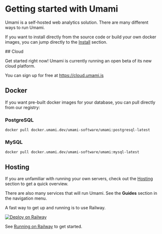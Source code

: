 
# Getting started with Umami

Umami is a self-hosted web analytics solution. There are many different ways to run Umami.

If you want to install directly from the source code or build your own docker images, you can jump directly to the [Install](/docs/install) section.

<div style={{padding:30,margin: '30px 0',borderRadius:8,background:'#e8f6ff'}}>
  ## Cloud

Get started right now! Umami is currently running an open beta of its new cloud platform.

You can sign up for free at <a href="https://cloud.umami.is">https://cloud.umami.is</a>

</div>

## Docker

If you want pre-built docker images for your database, you can pull directly from our registry:

### PostgreSQL

```shell
docker pull docker.umami.dev/umami-software/umami:postgresql-latest
```

### MySQL

```shell
docker pull docker.umami.dev/umami-software/umami:mysql-latest
```

## Hosting

If you are unfamiliar with running your own servers, check out the [Hosting](/docs/hosting) section to get a quick overview.

There are also many services that will run Umami. See the **Guides** section in the navigation menu.

A fast way to get up and running is to use Railway.

[![Deploy on Railway](https://railway.app/button.svg)](https://railway.app/new/template/umami-analytics)

See [Running on Railway](/docs/running-on-railway) to get started.
